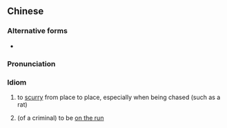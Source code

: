 {{also|东逃西窜}}
==Chinese==
{{zh-forms|s=东逃西窜}}

===Alternative forms===
* {{zh-l|東奔西竄}}

===Pronunciation===
{{zh-pron
|m=dōngtáoxīcuàn
|cat=id
}}

===Idiom===
{{zh-idiom}}

# to [[scurry]] from place to place, especially when being chased (such as a rat)
# {{lb|zh|by extension}} (of a criminal) to be [[on the run]]